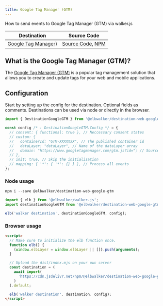 ```yaml
---
title: Google Tag Manager (GTM)
---
```


How to send events to Google Tag Manager (GTM) via walker.js

| Destination                                                                                   | Source Code                                                                                                                                                         |
| --------------------------------------------------------------------------------------------- | ------------------------------------------------------------------------------------------------------------------------------------------------------------------- |
| [Google Tag Manager)](https://docs.elbwalker.com/destinations/details/google-tag-manager-gtm) | [Source Code](https://github.com/elbwalker/walker.js/tree/main/destinations/google-gtm), [NPM](https://www.npmjs.com/package/@elbwalker/destination-web-google-gtm) |

## What is the Google Tag Manager (GTM)?

The
[Google Tag Manager (GTM)](https://marketingplatform.google.com/about/tag-manager/)
is a popular tag management solution that allows you to create and update tags
for your web and mobile applications.

## Configuration

Start by setting up the config for the destination. Optional fields as comments.
Destinations can be used via node or directly in the browser.

```js
import { DestinationGoogleGTM } from '@elbwalker/destination-web-google-gtm';

const config /* : DestinationGoogleGTM.Config */ = {
  // consent: { functional: true }, // Neccessary consent states
  // custom: {
  //   containerId: "GTM-XXXXXXX", // The published container id
  //   dataLayer: "dataLayer", // Name of the dataLayer array
  //   domain: "https://www.googletagmanager.com/gtm.js?id="; // Source domain
  // },
  // init: true, // Skip the initialisation
  // mapping: { '*': { '*': {} } }, // Process all events
};
```

### Node usage

```js
npm i --save @elbwalker/destination-web-google-gtm
```

```js
import { elb } from '@elbwalker/walker.js';
import destinationGoogleGTM from '@elbwalker/destination-web-google-gtm';

elb('walker destination', destinationGoogleGTM, config);
```

### Browser usage

```html
<script>
  // Make sure to initialize the elb function once.
  function elb() {
    (window.elbLayer = window.elbLayer || []).push(arguments);
  }

  // Upload the dist/index.mjs on your own server
  const destination = (
    await import(
      'https://cdn.jsdelivr.net/npm/@elbwalker/destination-web-google-gtm/dist/index.mjs'
    )
  ).default;

  elb('walker destination', destination, config);
</script>
```
